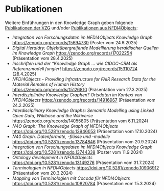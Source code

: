 # Publikationen {#sec-pubs}

Weitere Einführungen in den Knowledge Graph geben folgende [Publikationen der VZG](https://zenodo.org/communities/vzg/records) und/oder [Publikationen aus NFDI4Objects](https://zenodo.org/communities/nfdi4objects/records):

- *Integration von Forschungsdaten im NFDI4Objects Knowledge Graph*
  <https://zenodo.org/records/15694730>
  (Poster vom 24.6.2025) 
- *Digital Heraldry: Objektübergreifende Modellierung heraldischer Quellen im Knowledge Graph*
  <https://zenodo.org/records/17022254>
  (Präsentation vom 28.4.2025)
- *Inschriften und der "Knowledge Graph … wie CIDOC-CRM als Referenzmodell fungiert*
  <https://zenodo.org/records/15310724>
  (28.4.2025)
- *NFDI4Objects - Providing Infrastructure for FAIR Research Data for the Material Remains of Human History*
  <https://zenodo.org/records/15126810>
  (Präsentation vom 27.3.2025)
- *Interdisziplinäre Knowledge Graphen? Ortsdaten im Kontext von NFDI4Objects*
  <https://zenodo.org/records/14916967>
  (Präsentation vom 24.2.2025)
- *Interdisciplinary Knowledge Graphs: Semantic Modelling using Linked Open Data, Wikibase and the Wikiverse*
  <https://zenodo.org/records/14055805>
  (Präsentation vom 6.11.2024)
- *N4O Graph: The Knowledge Graph of NFDI4Objects*
  <https://doi.org/10.5281/zenodo.13946053>
  (Präsentation vom 17.10.2024)
- *N40 Graph. Datenformate, -flüsse und -modelle*
   <https://doi.org/10.5281/zenodo.13784846>
  (Präsentation vom 20.9.2024)
- *Integration von Forschungsdaten im NFDI4Objects Knowledge Graph*
  <https://doi.org/10.5281/zenodo.13744338>
  (Poster vom 11.9.2024)
- *Ontology development in NFDI4Objects*
  <https://doi.org/10.5281/zenodo.13149276>
  (Präsentation vom 31.7.2024)
- *Terminologien in NFDI4Objects*
  <https://doi.org/10.5281/zenodo.10906912>
  (Präsentation vom 20.3.2024)
- *Mapping von Terminologien mit Cocoda für NFDI4Objects*
  <https://doi.org/10.5281/zenodo.10820784>
  (Präsentation vom 15.3.2024)

